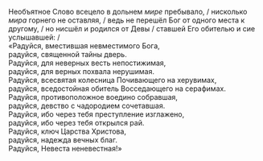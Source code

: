 Необъятное Слово всецело в дольнем *мире* пребывало, / нисколько *мира* горнего не оставляя, / ведь не перешёл Бог от одного места к другому, / но нисшёл и родился от Девы / ставшей Его обителью и сие услышавшей: /  
«Радуйся, вместившая невместимого Бога,  
радуйся, священной тайны дверь.  
Радуйся, для неверных весть непостижимая,  
радуйся, для верных похвала нерушимая.  
Радуйся, всесвятая колесница Почивающего на херувимах,  
радуйся, вседостойная обитель Восседающего на серафимах.  
Радуйся, противоположное воедино собравшая,  
радуйся, девство с чадородием сочетавшая.  
Радуйся, ибо через тебя преступление изглажено,  
радуйся, ибо через тебя открылся рай.  
Радуйся, ключ Царства Христова,  
радуйся, надежда вечных благ.  
Радуйся, Невеста неневестная!»
